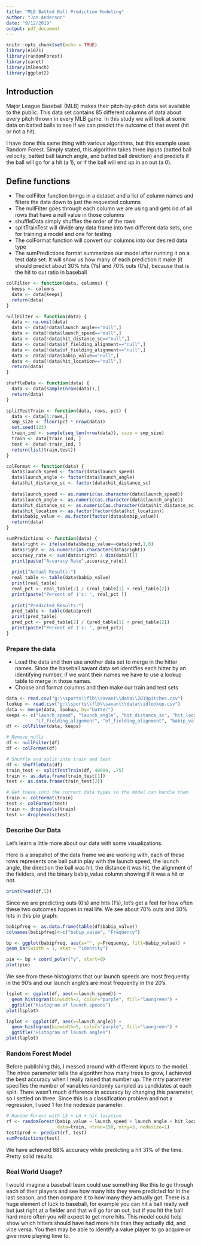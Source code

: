 ---
title: "MLB Batted Ball Prediction Modeling"
author: "Jon Anderson"
date: "9/12/2019"
output: pdf_document
---

```{r setup, include=FALSE}
knitr::opts_chunk$set(echo = TRUE)
library(e1071)
library(randomForest)
library(caret)
library(mlbench)
library(ggplot2)
```
## Introduction
Major League Baseball (MLB) makes their pitch-by-pitch data set available to the public. This data set contains 85 different columns of data about every pitch thrown in every MLB game. In this study we will look at some data on batted balls to see if we can predict the outcome of that event (hit or not a hit). 

I have done this same thing with various algorithms, but this example uses Random Forest. Simply stated, this algorithm takes three inputs (batted ball velocity, batted ball launch angle, and batted ball direction) and predicts if the ball will go for a hit (a 1), or if the ball will end up in an out (a 0). 

## Define functions

- The colFilter function brings in a dataset and a list of column names and filters the data down to just the requested columns
- The nullFilter goes through each column we are using and gets rid of all rows that have a null value in those columns
- shuffleData simply shuffles the order of the rows 
- splitTrainTest will divide any data frame into two different data sets, one for training a model and one for testing
- The colFormat function will convert our columns into our desired data type
- The sumPredictions format summarizes our model after running it on a test data set. It will show us how many of each prediction it make (it should predict about 30% hits (1's) and 70% outs (0's), because that is the hit to out ratio in baseball
```{r}
colFilter <- function(data, columns) {
  keeps <- columns
  data <- data[keeps]
  return(data)
}

nullFilter <- function(data) {
  data <- na.omit(data)
  data <- data[!data$launch_angle=="null",]
  data <- data[!data$launch_speed=="null",]
  data <- data[!data$hit_distance_sc=="null",]
  data <- data[!data$if_fielding_alignment=="null",]
  data <- data[!data$of_fielding_alignment=="null",]
  data <- data[!data$babip_value=="null",]
  data <- data[!data$hit_location=="null",]
  return(data)
}

shuffleData <- function(data) {
  data <- data[sample(nrow(data)),]
  return(data)
}

splitTestTrain <- function(data, rows, pct) {
  data <- data[1:rows,]
  smp_size <- floor(pct * nrow(data))
  set.seed(123)
  train_ind <- sample(seq_len(nrow(data)), size = smp_size)
  train <- data[train_ind, ]
  test <- data[-train_ind, ]
  return(list(train,test))
}

colFormat <- function(data) {
  data$launch_speed <- factor(data$launch_speed)
  data$launch_angle <- factor(data$launch_angle)
  data$hit_distance_sc <- factor(data$hit_distance_sc)
  
  data$launch_speed <- as.numeric(as.character(data$launch_speed))
  data$launch_angle <- as.numeric(as.character(data$launch_angle))
  data$hit_distance_sc <- as.numeric(as.character(data$hit_distance_sc))
  data$hit_location <- as.factor(factor(data$hit_location))
  data$babip_value <- as.factor(factor(data$babip_value))
  return(data)
}

sumPredictions <- function(data) {
  data$right <- ifelse(data$babip_value==data$pred,1,0)
  data$right <- as.numeric(as.character(data$right))
  accuracy_rate <- sum(data$right) / dim(data)[1]
  print(paste("Accuracy Rate",accuracy_rate))
  
  print("Actual Results:")
  real_table <- table(data$babip_value)
  print(real_table)
  real_pct <- real_table[2] / (real_table[1] + real_table[2])
  print(paste("Percent of 1's: ", real_pct ))
  
  print("Predicted Results:")
  pred_table <- table(data$pred)
  print(pred_table)
  pred_pct <- pred_table[2] / (pred_table[1] + pred_table[2])
  print(paste("Percent of 1's: ", pred_pct))
}
```

### Prepare the data

- Load the data and then use another data set to merge in the hitter names. Since the baseball savant data set identifies each hitter by an identifying number, if we want their names we have to use a lookup table to merge in those names.
- Choose and format columns and then make our train and test sets
```{r}
data <- read.csv("g:\\sports\\flb\\savant\\data\\2019pitches.csv")
lookup <- read.csv("g:\\sports\\flb\\savant\\data\\idlookup.csv")
data <- merge(data, lookup, by="batter")
keeps <- c("launch_speed", "launch_angle", "hit_distance_sc", "hit_location",
           "if_fielding_alignment", "of_fielding_alignment", "babip_value")
df <- colFilter(data, keeps)

# Remove nulls
df <- nullFilter(df)
df <- colFormat(df)

# Shuffle and split into train and test
df <- shuffleData(df)
train_test <- splitTestTrain(df, 40000, .75)
train <- as.data.frame(train_test[1])
test <- as.data.frame(train_test[2])

# Get these into the correct data types so the model can handle them
train <- colFormat(train)
test <- colFormat(test)
train <- droplevels(train)
test <- droplevels(test)
```

### Describe Our Data
Let's learn a little more about our data with some visualizations.

Here is a snapshot of the data frame we are working with, each of these rows represents one ball put in play with the launch speed, the launch angle, the direction the ball was hit, the distance it was hit, the alignment of the fielders, and the binary babip_value column showing if it was a hit or not.
```{r}
print(head(df,5))
```
Since we are predicting outs (0's) and hits (1's), let's get a feel for how often these two outcomes happen in real life. We see about 70% outs and 30% hits in this pie graph:

```{r}
babipfreq <- as.data.frame(table(df$babip_value))
colnames(babipfreq)<-c("babip_value", "Frequency")

bp <- ggplot(babipfreq, aes(x="", y=Frequency, fill=babip_value)) +
geom_bar(width = 1, stat = "identity")

pie <- bp + coord_polar("y", start=0)
plot(pie)
```

We see from these histograms that our launch speeds are most frequently in the 90's and our launch angle's are most frequently in the 20's.

```{r}
lsplot <- ggplot(df, aes(x=launch_speed)) + 
  geom_histogram(binwidth=2, color="purple", fill="lawngreen") +
  ggtitle("Histogram of launch speeds")
plot(lsplot)

laplot <- ggplot(df, aes(x=launch_angle)) + 
  geom_histogram(binwidth=5, color="purple", fill="lawngreen") + 
  ggtitle("Histogram of launch angles")
plot(laplot)
```

### Random Forest Model
Before publishing this, I messed around with different inputs to the model. The ntree parameter tells the algorithm how many trees to grow, I achieved the best accuracy when I really raised that number up. The mtry parameter specifies the number of variables randomly sampled as candidates at each split. There wasn't much difference in accuracy by changing this parameter, so I settled on three. Since this is a classification problem and not a regression, I used 1 for the nodesize parameter. 

```{r}
# Random Forest with LS + LA + hit location
rf <- randomForest(babip_value ~ launch_speed + launch_angle + hit_location,
                   data=train, ntree=150, mtry=3, nodesize=1)
test$pred <- predict(rf, test)
sumPredictions(test)
```
We have achieved 88% accuracy while predicting a hit 31% of the time. Pretty solid results.

### Real World Usage?
I would imagine a baseball team could use something like this to go through each of their players and see how many hits they were predicted for in the last season, and then compare it to how many they actually got. There is a huge element of luck to baseball, for example you can hit a ball really well but just right at a fielder and that will go for an out, but if you hit the ball hard more often you will expect to get more hits. This model could help show which hitters should have had more hits than they actually did, and vice versa. You then may be able to identify a value player to go acquire or give more playing time to. 
